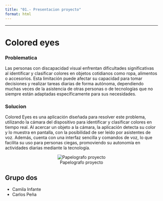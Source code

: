 ```yaml
---
title: "01.- Presentacion proyecto"
format: html
---
```

---
# Colored eyes

### Problematica

Las personas con discapacidad visual enfrentan dificultades significativas al identificar y clasificar colores en objetos cotidianos como ropa, alimentos o accesorios. Esta limitación puede afectar su capacidad para tomar decisiones y realizar tareas diarias de forma autónoma, dependiendo muchas veces de la asistencia de otras personas o de tecnologías que no siempre están adaptadas específicamente para sus necesidades.

### Solucion

Colored Eyes es una aplicación diseñada para resolver este problema, utilizando la cámara del dispositivo para identificar y clasificar colores en tiempo real. Al acercar un objeto a la cámara, la aplicación detecta su color y lo muestra en pantalla, con la posibilidad de ser leído por asistentes de voz. Además, cuenta con una interfaz sencilla y comandos de voz, lo que facilita su uso para personas ciegas, promoviendo su autonomía en actividades diarias mediante la tecnología.

<center>
![Papelografo proyecto](./02 Colored eyes/colored-eyes-paper.jpeg)
</center>

##  Grupo dos
- Camila Infante 
- Carlos Peña 




 